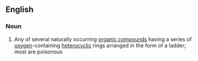 ==English==

===Noun===
{{en-noun|head=[[ladder]] [[polyether]]}}

#{{biochemistry}} Any of several naturally occurring [[organic compound]]s having a series of [[oxygen]]-containing [[heterocyclic]] rings arranged in the form of a ladder; most are poisonous